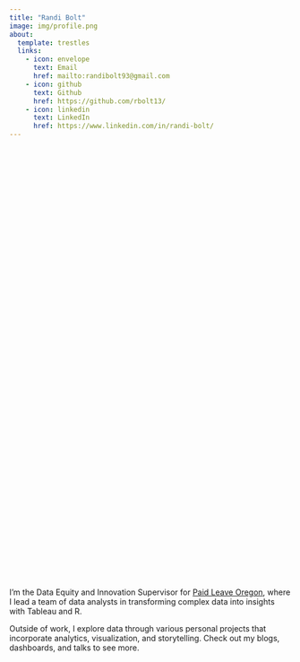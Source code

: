 ```yaml
---
title: "Randi Bolt"
image: img/profile.png
about:
  template: trestles
  links:
    - icon: envelope
      text: Email
      href: mailto:randibolt93@gmail.com
    - icon: github
      text: Github
      href: https://github.com/rbolt13/
    - icon: linkedin
      text: LinkedIn
      href: https://www.linkedin.com/in/randi-bolt/
---
```


<div style="margin-top: 20vh;">
I’m the Data Equity and Innovation Supervisor for [Paid Leave Oregon](https://paidleave.oregon.gov/), where I lead a team of data analysts in transforming complex data into insights with Tableau and R. 

Outside of work, I explore data through various personal projects that incorporate analytics, visualization, and storytelling. Check out my blogs, dashboards, and talks to see more.
</div>